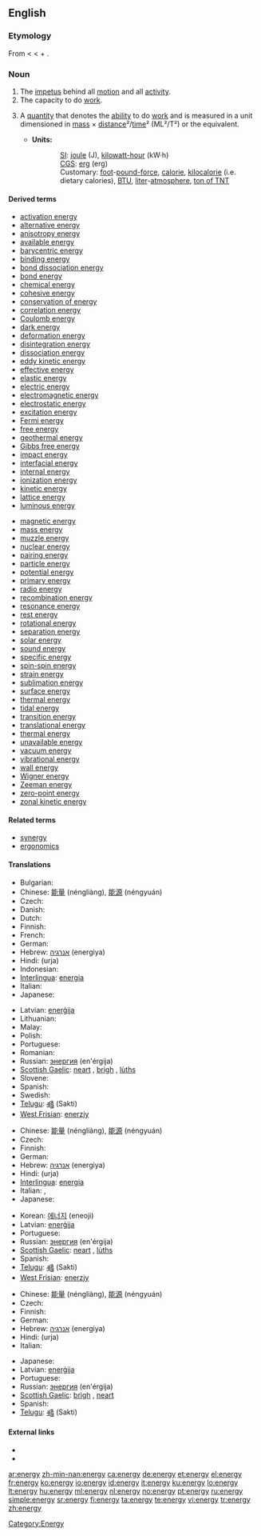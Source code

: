 {{WpEnergyPortal}}
==English==

===Etymology===
From {{etyl|grc}} {{term|sc=polytonic|ἐνέργεια|tr=energeia||action, act, work}} < {{term|sc=polytonic|ἐνεργός|tr=energos||active}} < {{term|sc=polytonic|ἐν|tr=en||in}} + {{term|sc=polytonic|ἔργον|tr=ergon||work}}.

===Noun===
{{en-noun|energies}}

# The [[impetus]] behind all [[motion]] and all [[activity]].
# The capacity to do [[work]].
# {{context|physics}} A [[quantity]] that denotes the [[ability]] to do [[work]] and is measured in a unit dimensioned in [[mass]] × [[distance]]²/[[time]]² (ML²/T²) or the equivalent.
#* '''Units:'''
#:: [[SI]]: [[joule]] (J), [[kilowatt-hour]] (kW·h)<!--in a strict sense, hours are not part of SI but are acceptable for use with SI-->
#:: [[CGS]]: [[erg]] (erg)
#:: Customary: [[foot]]-[[pound-force]], [[calorie]], [[kilocalorie]] (i.e. dietary calories), [[BTU]], [[liter]]-[[atmosphere]], [[ton of TNT]]

====Derived terms====
{{top2}}
* [[activation energy]]
* [[alternative energy]]
* [[anisotropy energy]]
* [[available energy]]
* [[barycentric energy]]
* [[binding energy]]
* [[bond dissociation energy]]
* [[bond energy]]
* [[chemical energy]]
* [[cohesive energy]]
* [[conservation of energy]]
* [[correlation energy]]
* [[Coulomb energy]]
* [[dark energy]]
* [[deformation energy]]
* [[disintegration energy]]
* [[dissociation energy]]
* [[eddy kinetic energy]]
* [[effective energy]]
* [[elastic energy]]
* [[electric energy]]
* [[electromagnetic energy]]
* [[electrostatic energy]]
* [[excitation energy]]
* [[Fermi energy]]
* [[free energy]]
* [[geothermal energy]]
* [[Gibbs free energy]]
* [[impact energy]]
* [[interfacial energy]]
* [[internal energy]]
* [[ionization energy]]
* [[kinetic energy]]
* [[lattice  energy]]
* [[luminous energy]]
{{mid2}}
* [[magnetic energy]]
* [[mass energy]]
* [[muzzle energy]]
* [[nuclear energy]]
* [[pairing energy]]
* [[particle energy]]
* [[potential energy]]
* [[primary energy]]
* [[radio energy]]
* [[recombination energy]]
* [[resonance energy]]
* [[rest energy]]
* [[rotational energy]]
* [[separation energy]]
* [[solar energy]]
* [[sound energy]]
* [[specific energy]]
* [[spin-spin energy]]
* [[strain energy]]
* [[sublimation energy]]
* [[surface energy]]
* [[thermal energy]]
* [[tidal energy]]
* [[transition energy]]
* [[translational energy]]
* [[thermal energy]]
* [[unavailable energy]]
* [[vacuum energy]]
* [[vibrational energy]]
* [[wall energy]]
* [[Wigner energy]]
* [[Zeeman energy]]
* [[zero-point energy]]
* [[zonal kinetic energy]]
{{bottom2}}

====Related terms====
* [[synergy]]
* [[ergonomics]]

====Translations====
{{trans-top|impetus behind activity}}
* Bulgarian: {{t+|bg|енергия|f|tr=energija|sc=Cyrl}}
* Chinese: [[能量]] (néngliàng), [[能源]] (néngyuán)
* Czech: {{t+|cs|energie|f}}
* Danish: {{t-|da|energi}}
* Dutch: {{t+|nl|energie|f}}
* Finnish: {{t+|fi|energia}}
* French: {{t+|fr|énergie|f}}
* German: {{t+|de|Energie|f}}
* Hebrew: [[אנרגיה]] (energiya) {{f}}
* Hindi: (urja)
* Indonesian: {{t+|id|tenaga|xs=Indonesian}}
* [[Interlingua]]: [[energia]]
* Italian: {{t+|it|energia|f}}
* Japanese: {{t+|ja|エネルギー|tr=enerugī|sc=Jpan}}
{{trans-mid}}
* Latvian: [[enerģija]] {{f}}
* Lithuanian: {{t+|lt|energija|f|xs=Lithuanian}}
* Malay: {{t-|ms|tenaga|xs=Malay}}
* Polish: {{t+|pl|energia|f}}
* Portuguese: {{t+|pt|energia|f}}
* Romanian: {{t+|ro|energie|f}}
* Russian: [[энергия]] (en'érgija) {{f}}
* [[Scottish Gaelic]]: [[neart]] {{m}}, [[brìgh]] {{f}}, [[lùths]] {{m}}
* Slovene: {{t+|sl|energíja|f}}
* Spanish: {{t+|es|energía|f}}
* Swedish: {{t+|sv|energi|c}}
* [[Telugu]]: [[శక్తి]] (Sakti)
* [[West Frisian]]: [[enerzjy]]
{{trans-bottom}}

{{trans-top|capacity to do work}}
* Chinese: [[能量]] (néngliàng), [[能源]] (néngyuán)
* Czech: {{t+|cs|energie|f}}
* Finnish: {{t+|fi|energia}}
* German: {{t+|de|Energie|f}}
* Hebrew: [[אנרגיה]] (energiya) {{f}}
* Hindi: (urja)
* [[Interlingua]]: [[energia]]
* Italian: {{t+|it|energia|f}}, {{t+|it|forza|f}}
* Japanese: {{t+|ja|エネルギー|tr=enerugī|sc=Jpan}}
{{trans-mid}}
* Korean: [[에너지]] (eneoji)
* Latvian: [[enerģija]] {{f}}
* Portuguese: {{t+|pt|energia|f}}
* Russian: [[энергия]] (en'érgija) {{f}}
* [[Scottish Gaelic]]: [[neart]] {{m}}, [[lùths]] {{m}}
* Spanish: {{t+|es|energía|f}}
* [[Telugu]]: [[శక్తి]] (Sakti)
* [[West Frisian]]: [[enerzjy]]
{{trans-bottom}}

{{trans-top|physics}}
* Chinese: [[能量]] (néngliàng), [[能源]] (néngyuán)
* Czech: {{t+|cs|energie|f}}
* Finnish: {{t+|fi|energia}}
* German: {{t+|de|Energie|f}}
* Hebrew: [[אנרגיה]] (energiya) {{f}}
* Hindi: (urja)
* Italian: {{t+|it|energia|f}}
{{trans-mid}}
* Japanese: {{t+|ja|エネルギー|tr=enerugī|sc=Jpan}}
* Latvian: [[enerģija]] {{f}}
* Portuguese: {{t+|pt|energia|f}}
* Russian: [[энергия]] (en'érgija) {{f}}
* [[Scottish Gaelic]]: [[brìgh]] {{f}}, [[neart]] {{m}}
* Spanish: {{t+|es|energía|f}}
* [[Telugu]]: [[శక్తి]] (Sakti)
{{trans-bottom}}

====External links====
* {{R:Webster 1913}}
* {{R:Century 1911}}

[[Category:Energy]]

[[ar:energy]]
[[zh-min-nan:energy]]
[[ca:energy]]
[[de:energy]]
[[et:energy]]
[[el:energy]]
[[fr:energy]]
[[ko:energy]]
[[io:energy]]
[[id:energy]]
[[it:energy]]
[[ku:energy]]
[[lo:energy]]
[[lt:energy]]
[[hu:energy]]
[[ml:energy]]
[[nl:energy]]
[[no:energy]]
[[pt:energy]]
[[ru:energy]]
[[simple:energy]]
[[sr:energy]]
[[fi:energy]]
[[ta:energy]]
[[te:energy]]
[[vi:energy]]
[[tr:energy]]
[[zh:energy]]